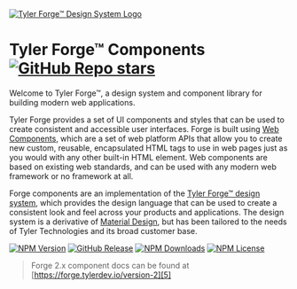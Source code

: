 
<Meta title="Home" />

<a href="https://forge.tylertech.com/" rel="noreferrer noopener" target="_blank" className="homepage-logo">
  <img src="./forge-logo-full-color.svg" alt="Tyler Forge™ Design System Logo" />
</a>

# Tyler Forge™ Components [![GitHub Repo stars](https://img.shields.io/github/stars/tyler-technologies-oss/forge)](https://github.com/tyler-technologies-oss/forge/)

Welcome to Tyler Forge™, a design system and component library for building modern web applications.

Tyler Forge provides a set of UI components and styles that can be used to create consistent and accessible user interfaces. Forge is built using [Web Components][2],
which are a set of web platform APIs that allow you to create new custom, reusable, encapsulated HTML tags to use in web pages just as you would with any other
built-in HTML element. Web components are based on existing web standards, and can be used with any modern web framework or no framework at all.

Forge components are an implementation of the [Tyler Forge™ design system][1], which provides the design language that can be used to create a consistent look and
feel across your products and applications. The design system is a derivative of [Material Design][3], but has been tailored to the needs of Tyler Technologies
and its broad customer base.

[![NPM Version](https://img.shields.io/npm/v/%40tylertech%2Fforge?style=for-the-badge)](https://www.npmjs.com/package/@tylertech/forge)
[![GitHub Release](https://img.shields.io/github/v/release/tyler-technologies-oss/forge?style=for-the-badge)](https://github.com/tyler-technologies-oss/forge/releases)
[![NPM Downloads](https://img.shields.io/npm/dt/%40tylertech%2Fforge?style=for-the-badge)](https://www.npmjs.com/package/@tylertech/forge)
[![NPM License](https://img.shields.io/npm/l/%40tylertech%2Fforge?style=for-the-badge)](https://github.com/tyler-technologies-oss/forge/blob/main/LICENSE)

> Forge 2.x component docs can be found at [https://forge.tylerdev.io/version-2][5]

[1]: https://forge.tylertech.com/
[2]: https://developer.mozilla.org/en-US/docs/Web/API/Web_components
[3]: https://m2.material.io/
[4]: https://github.com/tyler-technologies-oss/forge
[5]: https://forge.tylerdev.io/version-2

<style>
  {`
  .forge-storybook-dark .homepage-logo {
    filter: brightness(0) invert(1);
  }

  .homepage-logo {
    display: block;
    margin-inline: auto;
    margin-block: 16px 56px;
    min-width: 320px;
    width: 50%;
  }
`}
</style>
